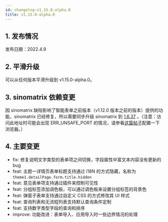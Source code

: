 ```yaml
---
id: changelog-v1.15.0-alpha.0
title: v1.15.0-alpha.0
---
```



## 1. 发布情况

发布日期：2022.4.9

<BundleList
  version="1.15.0-alpha.0"
  frontend="1.15.0-alpha.0"
  backend="1.15.0-alpha.0"
  font="1.13.0"
/>

## 2. 平滑升级

可以从任何版本平滑升级到 v1.15.0-alpha.0。

## 3. sinomatrix 依赖变更

因 sinomatrix 缺陷影响了智能表单之前版本（v1.12.0 版本之前的版本）提供的功能，sinomatrix 已经修复，所以需要同步升级 sinomatrix 到 [1.6.37](http://47.93.34.153:10080/sino-matrix/sino-matrix/blob/master/CHANGELOG.md) 。（注意：访问此地址时可能会出现 ERR_UNSAFE_PORT 的情况，请参看[这篇帖子](https://blog.csdn.net/kjcxmx/article/details/118122483)配置一下浏览器。）

## 4. 主要变更

- fix: 修复说明文字类型的表单项之间切换，字段属性中富文本内容没有更新的 bug
- feat: 主题一详情页表单标题支持通过 i18N 的方式隐藏，名称为`theme1.detailPage.form.title.hidden`
- feat: 意见表单项支持通过插件来控制可见性
- feat: 分组标签添加调色板，可以通过调色板来设置分组标签的背景色
- feat: 弹窗子表单支持通过自定义 CSS 的方式修改其 UI 样式
- feat: 查询列表和无流程列表支持默认查询条件定制
- feat: 支持数字类型字段的查询和排序
- improve: 功能改进：表单导入、应用导入时一些边界情况的处理
